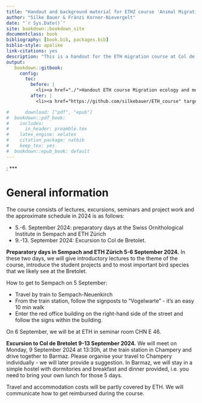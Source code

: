 ```yaml
--- 
title: "Handout and background material for ETHZ course 'Animal Migration and research in field ornithology'"
author: "Silke Bauer & Fränzi Korner-Nievergelt"
date: "`r Sys.Date()`"
site: bookdown::bookdown_site
documentclass: book
bibliography: [book.bib, packages.bib]
biblio-style: apalike
link-citations: yes
description: "This is a handout for the ETH migration course at Col de Bretolet."
output:
   bookdown::gitbook:
     config:
       toc:
         before: |
           <li><a href="./">Handout ETH course Migration ecology and methods in field ornithology</a></li>
         after: |
           <li><a href="https://github.com/silkebauer/ETH_course" target="blank">Published with bookdown</a></li>

#      download: ["pdf", "epub"]
#  bookdown::pdf_book:
#    includes:
#      in_header: preamble.tex
#    latex_engine: xelatex
#    citation_package: natbib
#    keep_tex: yes
#  bookdown::epub_book: default
---
```

:
***

# General information

The course consists of lectures, excursions, seminars and project work and the approximate schedule in 2024 is as follows:

* 5.-6. September 2024: preparatory days at the Swiss Ornithological Institute in Sempach
and ETH Zürich
* 9.-13. September 2024: Excursion to Col de Bretolet. 


**Preparatory days in Sempach and ETH Zürich 5-6 September 2024.** 
In these two days, we will give introductory lectures to the theme of the course, introduce the student projects and to most important bird species that we likely see at the Bretolet. 

How to get to Sempach on 5 September:

* Travel by train to Sempach-Neuenkirch
* From the train station, follow the signposts to "Vogelwarte" - it's an easy 10 min walk
* Enter the red office building on the right-hand side of the street and follow the signs within the building.

On 6 September, we will be at ETH in seminar room CHN E 46.


**Excursion to Col de Bretolet 9-13 September 2024.** 
We will meet on Monday, 9 September 2024 at 13:30h, at the train station in Champery and drive together to Barmaz. Please organise your travel to Champery individually - we will later provide a suggestion. 
In Barmaz, we will stay in a simple hostel with dormitories and breakfast and dinner provided, i.e. you need to bring your own lunch for those 5 days. 

Travel and accommodation costs will be partly covered by ETH. We will communicate how to get reimbursed during the course. 
